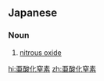 ==Japanese==
{{ja-kanjitab|あ|さん|か|ちつ|そ|k4=ちっ|yomi=on}}

===Noun===
{{ja-noun|あさんか ちっそ}}

# {{lb|ja|inorganic chemistry}} [[nitrous oxide]]

[[hi:亜酸化窒素]]
[[zh:亜酸化窒素]]